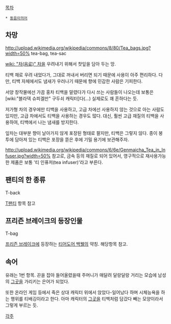 [[목차]]
 * [[동음이의어]]
== 차망 ==
http://upload.wikimedia.org/wikipedia/commons/8/80/Tea_bags.jpg?width=50%
tea-bag, tea-sac 

[[wiki: "차(음료)" 차]]을 우려내기 위해서 찻잎을 담아 두는 망.

티백 채로 우려 내었다가, 그대로 꺼내서 버리면 되기 때문에 사용이 아주 편리하다. 다만, 티백 자체에서도 냄새가 우러나기 때문에 향에 민감한 사람은 기피한다.

서양 창작물에선 가끔 홍차 티백을 말렸다가 다시 쓰는 사람들이 나오는데 보통은 [wiki:"블라덱 슈피겔만" 구두쇠 캐릭터]다(...) 실제로도 꽤 흔하다는 듯.

저가형 차의 경우에만 티백을 사용하고, 고급 차에선 사용하지 않는 것으로 아는 사람도 있지만, 고급 차에서도 티백을 사용하는 경우도 많다. 대신, 훨씬 고급 재질의 티백을 사용하여, 티백에서 나는 냄새를 방지한다.

잎차는 대부분 향이 날아가지 않게 포장된 형태로 팔지만, 티백은 그렇지 않다. 종이 봉투에 담아져 있는 티백은 포장을 뜯은 후에 기밀 용기에 보관해주자.

http://upload.wikimedia.org/wikipedia/commons/6/6e/Genmaicha_Tea_in_Infuser.jpg?width=50%
참고로, 금속 등의 재질로 되어 있어서, 영구적으로 재사용가능한 제품은 보통 '티 인퓨저(tea infuser)'라고 부른다.

== 팬티의 한 종류 ==
T-back

[[T팬티]] 항목 참고

== 프리즌 브레이크의 등장인물 ==
T-bag

[[프리즌 브레이크]]에 등장하는 [[티어도어 백웰]]의 약칭. 해당항목 참고.

== 속어 ==
유래는 1번 항목.
끈을 잡아 들어올렸을때 주머니가 매달려 달랑달랑 거리는 모습에 남성의 [[고환|그곳]]을 가리키는 은어가 되었다.

또한 온라인 게임 등에서 죽은 상대 캐릭터 위에서 앉았다-일어났다 하며 시체능욕을 하는 행위를 티배깅이라고 한다.
아마 캐릭터의 [[고환|그곳]]을 티백처럼 담갔다 빼는 모양이라서 그렇게 부르는 듯.

[[각주]]
